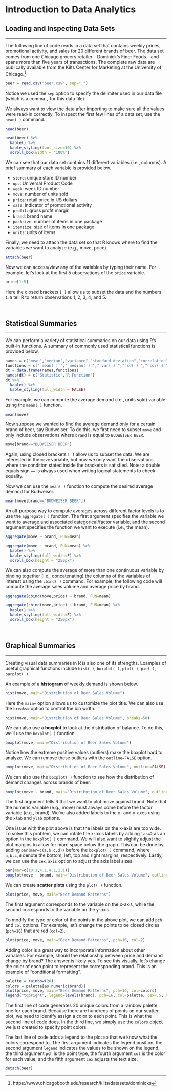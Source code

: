 # Introduction to Data Analytics

## Loading and Inspecting Data Sets
<hr>

The following line of code reads in a data set that contains weekly prices, promotional activity, and sales for 20 different brands of beer. The data set comes from one Chicago grocery retailer -- Dominick's Finer Foods --  and spans more than five years of transactions. The complete raw data are publically available from the Kilts Center for Marketing at the University of Chicago.^[https://www.chicagobooth.edu/research/kilts/datasets/dominicks]

```r
beer = read.csv("beer.csv", sep=",")
```

Notice we used the `sep` option to specify the delimiter used in our data file (which is a comma `,` for this data file).

We always want to view the data after importing to make sure all the values were read-in correctly. To inspect the first few lines of a data set, use the `head( )` command.

```r
head(beer)
```

```r
head(beer) %>% 
  kable() %>%
  kable_styling(font_size=10) %>%
  scroll_box(width = "100%")
```

We can see that our data set contains 11 different variables (i.e., columns). A brief summary of each variable is provided below. 

- `store`: unique store ID number 
- `upc`: Universal Product Code
- `week`: week ID number
- `move`: number of units sold
- `price`: retail price in US dollars
- `sale`: indicator of promotional activity
- `profit`: gross profit margin
- `brand`: brand name
- `packsize`: number of items in one package
- `itemsize`: size of items in one package
- `units`: units of items

Finally, we need to attach the data set so that R knows where to find the variables we want to analyze (e.g., move, price).


```r
attach(beer)
```

Now we can access/view any of the variables by typing their name. For example, let's look at the first 5 observations of the `price` variable.

```r
price[1:5]
```

Here the closed brackets `[ ]` allow us to subset the data and the numbers `1:5` tell R to return observations 1, 2, 3, 4, and 5.

<br>

## Statistical Summaries
<hr>

We can perform a variety of statistical summaries on our data using R's built-in functions. A summary of commonly used statistical functions is provided below.

```r
names = c("mean","median","variance","standard deviation","correlation")
functions = c("`mean( )`","`median( )`","`var( )`","`sd( )`","`cor( )`")
dt = data.frame(names,functions)
names(dt) = c("Statistic","R Function")
dt %>%
  kable() %>%
  kable_styling(full_width = FALSE)
```

For example, we can compute the average demand (i.e., units sold) variable using the `mean( )` function.


```r
mean(move)
```


Now suppose we wanted to find the average demand only for a certain brand of beer, say Budweiser. To do this, we first need to subset `move` and only include observations where `brand` is equal to `BUDWEISER BEER`.


```r
move[brand=="BUDWEISER BEER"]
```

Again, using closed brackets `[ ]` allow us to subset the data. We are interested in the `move` variable, but now we only want the observations where the condition stated inside the brackets is satisfied. Note: a double equals sign `==` is always used when writing logical statements to check equality.

Now we can use the `mean( )` function to compute the desired average demand for Budweiser.


```r
mean(move[brand=="BUDWEISER BEER"])
```

An all-purpose way to compute averages across different factor levels is to use the `aggregate( )` function. The first argument specifies the variable we want to average and associated categorical/factor variable, and the second argument specifies the function we want to execute (i.e., the mean).


```r
aggregate(move ~ brand, FUN=mean)
```

```r
aggregate(move ~ brand, FUN=mean) %>%
  kable() %>%
  kable_styling(full_width=F) %>%
  scroll_box(height = "250px")
```

We can also compute the average of more than one continuous variable by binding together (i.e., concatenating) the columns of the variables of interest using the `cbind( )` command. For example, the following code will compute the average sales volume and average price by brand.

```r
aggregate(cbind(move,price) ~ brand, FUN=mean)
```

```r
aggregate(cbind(move,price) ~ brand, FUN=mean) %>%
  kable() %>%
  kable_styling(full_width=F) %>%
  scroll_box(height = "250px")
```

<br>

## Graphical Summaries
<hr>

Creating visual data summaries in R is also one of its strengths. Examples of useful graphical functions include `hist( )`, `boxplot( )`, `plot( )`, `pie( )`, `barplot( )`.

An example of a **histogram** of weekly demand is shown below.

```r
hist(move, main="Distribution of Beer Sales Volume")
```

Here the `main=` option allows us to customize the plot title. We can also use the `breaks=` option to control the bin width.

```r
hist(move, main="Distribution of Beer Sales Volume", breaks=50)
```


We can also use a **boxplot** to look at the distribution of balance. To do this, we'll use the `boxplot( )` function.


```r
boxplot(move, main="Distribution of Beer Sales Volume")
```


Notice how the extreme positive values (outliers) make the boxplot hard to analyze. We can remove these outliers with the `outline=FALSE` option.


```r
boxplot(move, main="Distribution of Beer Sales Volume", outline=FALSE)
```

We can also use the `boxplot( )` function to see how the distribution of demand changes across brands of beer.


```r
boxplot(move ~ brand, main="Distribution of Beer Sales Volume", outline=FALSE, xlab="", ylab="weekly units sold")
```


The first argument tells R that we want to plot move against brand. Note that the numeric variable (e.g., move) must always come before the factor variable (e.g., brand). We’ve also added labels to the x- and y-axes using the `xlab` and `ylab` options.

One issue with the plot above is that the labels on the x-axis are too wide. To solve this problem, we can rotate the x-axis labels by adding `las=2` as an option in the `boxplot( )` command. We will also want to slightly adjust the plot margins to allow for more space below the graph. This can be done by adding `par(mar=c(a,b,c,d))` before the `boxplot( )` command, where `a,b,c,d` denote the bottom, left, top and right margins, respectively. Lastly, we can use the `cex.axis` option to adjust the axis label sizes.

```r
par(mar=c(10.1,4.1,4.1,2.1))
boxplot(move ~ brand, main="Distribution of Beer Sales Volume", outline=FALSE, xlab="", ylab="weekly units sold", las=2, cex.axis=.75)
```

We can create **scatter plots** using the `plot( )` function.

```r
plot(price, move, main="Beer Demand Patterns")
```

The first argument corresponds to the variable on the x-axis, while the second corresponds to the variable on the y-axis.

To modify the type or color of the points in the above plot, we can add `pch` and `col` options. For example, let's change the points to be closed circles (`pch=16`) that are red (`col=2`).

```r
plot(price, move, main="Beer Demand Patterns", pch=16, col=2)
```

Adding color is a great way to incorporate information about other variables. For example, should the relationship between price and demand change by brand? The answer is likely yes. To see this visually, let's change the color of each point to represent the corresponding brand. This is an example of "conditional formatting".


```r
palette = rainbow(20)
colors = palette[as.numeric(brand)]
plot(price, move, main="Beer Demand Patterns", pch=16, col=colors)
legend("topright", legend=levels(brand), pch=16, col=palette, cex=.5, bty="n")
```

The first line of code generates 20 unique colors from a rainbow palette, one for each brand. Because there are hundreds of points on our scatter plot, we need to identify assign a color to each point. This is what the second line of code does. In the third line, we simply use the `colors` object we just created to specify point colors.

The last line of code adds a legend to the plot so that we know what the colors correspond to. The first argument indicates the legend position, the second argument `legend` indicates the values to be shown on the legend, the third argument `pch` is the point type, the fourth argument `col` is the color for each value, and the fifth argument `cex` adjusts the text size.

```r
detach(beer)
```